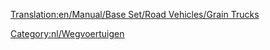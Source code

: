 [[Translation:en/Manual/Base Set/Road Vehicles/Grain Trucks]]

{{nl/Wegvoertuig|name     = Hereford Graantruck
  |img      = en/Hereford Grain Truck.png
  |price    = £4.674 (€9.348) 
  |speed    = 48 km/h (30 mph)
  |annual   = £421 (€842)
  |designed = 1935
  |life     = 15
  |capacity = 20 ton graan
}}
{{nl/Wegvoertuig|name     = Thomas Graantruck
  |img      = en/Thomas Grain Truck.png
  |price    = £5.453 (€10.906)  
  |speed    = 88 km/h (55 mph)
  |annual   = £787 (€1.574)
  |designed = 1979
  |life     = 15
  |capacity = 25 ton graan
}}
{{nl/Wegvoertuig|name     = Goss Graantruck
  |img      = en/Goss Grain Truck.png
  |price    = £5.863 (€11.726) 
  |speed    = 112 km/h (70 mph)
  |annual   = £1.125 (€2.250)
  |designed = 2010
  |life     = 15
  |capacity = 30 ton graan
}}

[[Category:nl/Wegvoertuigen]]